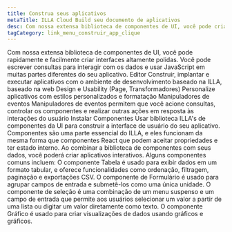 ```yaml
---
title: Construa seus aplicativos
metaTitle: ILLA Cloud Build seu documento de aplicativos
desc: Com nossa extensa biblioteca de componentes de UI, você pode criar rápida e facilmente interfaces altamente polidas com ILLA Cloud.
tagCategory: link_menu_construir_app_clique
---
```


Com nossa extensa biblioteca de componentes de UI, você pode rapidamente e facilmente criar interfaces altamente polidas. Você pode escrever consultas para interagir com os dados e usar JavaScript em muitas partes diferentes do seu aplicativo.
Editor
Construir, implantar e executar aplicativos com o ambiente 
de desenvolvimento baseado na ILLA, baseado na web 
 Design e Usability (Page, Transformadores)
Personalize aplicativos com estilos personalizados e formatação
Manipuladores de eventos 
Manipuladores de eventos permitem que você acione consultas, controlar os componentes e realizar outras ações em resposta às interações do usuário
Instalar Componentes
Usar biblioteca ILLA's de componentes da UI para construir a interface de usuário do seu aplicativo.
Componentes são uma parte essencial do ILLA, e eles funcionam da mesma forma que componentes React que podem aceitar propriedades e ter estado interno. Ao combinar a biblioteca de componentes com seus dados, você poderá criar aplicativos interativos.
Alguns componentes comuns incluem:
O componente Tabela é usado para exibir dados em um formato tabular, e oferece funcionalidades como ordenação, filtragem, paginação e exportações CSV. 
O componente de Formulário é usado para agrupar campos de entrada e submetê-los como uma única unidade. 
O componente de seleção é uma combinação de um menu suspenso e um campo de entrada que permite aos usuários selecionar um valor a partir de uma lista ou digitar um valor diretamente como texto. 
O componente Gráfico é usado para criar visualizações de dados usando gráficos e gráficos.
